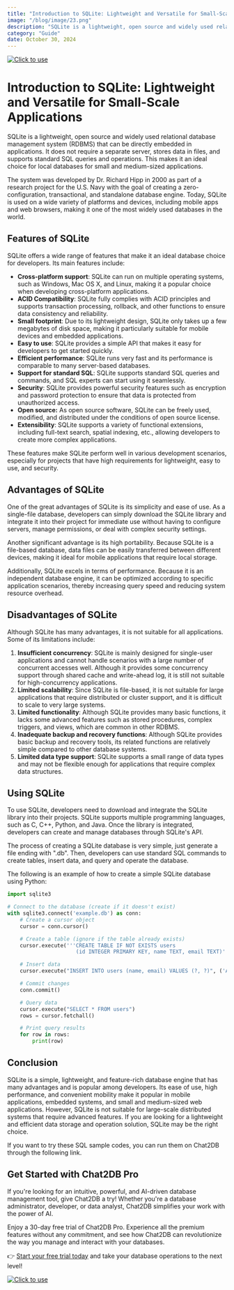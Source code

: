 ```yaml
---
title: "Introduction to SQLite: Lightweight and Versatile for Small-Scale Applications"
image: "/blog/image/23.png"
description: "SQLite is a lightweight, open source and widely used relational database management system (RDBMS) that can be directly embedded in applications."
category: "Guide"
date: October 30, 2024
---
```

[![Click to use](/image/blog/bg/chat2db1.png)](https://app.chat2db.ai/)
# Introduction to SQLite: Lightweight and Versatile for Small-Scale Applications


<Authors date="October 30, 2024">
  <Author name="Aria Wells" link="https://chat2db.ai" />
</Authors>

SQLite is a lightweight, open source and widely used relational database management system (RDBMS) that can be directly embedded in applications. It does not require a separate server, stores data in files, and supports standard SQL queries and operations. This makes it an ideal choice for local databases for small and medium-sized applications.

The system was developed by Dr. Richard Hipp in 2000 as part of a research project for the U.S. Navy with the goal of creating a zero-configuration, transactional, and standalone database engine. Today, SQLite is used on a wide variety of platforms and devices, including mobile apps and web browsers, making it one of the most widely used databases in the world.

## Features of SQLite

SQLite offers a wide range of features that make it an ideal database choice for developers. Its main features include:

- **Cross-platform support**: SQLite can run on multiple operating systems, such as Windows, Mac OS X, and Linux, making it a popular choice when developing cross-platform applications.
- **ACID Compatibility**: SQLite fully complies with ACID principles and supports transaction processing, rollback, and other functions to ensure data consistency and reliability.
- **Small footprint**: Due to its lightweight design, SQLite only takes up a few megabytes of disk space, making it particularly suitable for mobile devices and embedded applications.
- **Easy to use**: SQLite provides a simple API that makes it easy for developers to get started quickly.
- **Efficient performance**: SQLite runs very fast and its performance is comparable to many server-based databases.
- **Support for standard SQL**: SQLite supports standard SQL queries and commands, and SQL experts can start using it seamlessly.
- **Security**: SQLite provides powerful security features such as encryption and password protection to ensure that data is protected from unauthorized access.
- **Open source:** As open source software, SQLite can be freely used, modified, and distributed under the conditions of open source license.
- **Extensibility**: SQLite supports a variety of functional extensions, including full-text search, spatial indexing, etc., allowing developers to create more complex applications.

These features make SQLite perform well in various development scenarios, especially for projects that have high requirements for lightweight, easy to use, and security.

## Advantages of SQLite

One of the great advantages of SQLite is its simplicity and ease of use. As a single-file database, developers can simply download the SQLite library and integrate it into their project for immediate use without having to configure servers, manage permissions, or deal with complex security settings.

Another significant advantage is its high portability. Because SQLite is a file-based database, data files can be easily transferred between different devices, making it ideal for mobile applications that require local storage.

Additionally, SQLite excels in terms of performance. Because it is an independent database engine, it can be optimized according to specific application scenarios, thereby increasing query speed and reducing system resource overhead.

## Disadvantages of SQLite

Although SQLite has many advantages, it is not suitable for all applications. Some of its limitations include:

1. **Insufficient concurrency**: SQLite is mainly designed for single-user applications and cannot handle scenarios with a large number of concurrent accesses well. Although it provides some concurrency support through shared cache and write-ahead log, it is still not suitable for high-concurrency applications.
2. **Limited scalability**: Since SQLite is file-based, it is not suitable for large applications that require distributed or cluster support, and it is difficult to scale to very large systems.
3. **Limited functionality**: Although SQLite provides many basic functions, it lacks some advanced features such as stored procedures, complex triggers, and views, which are common in other RDBMS.
4. **Inadequate backup and recovery functions**: Although SQLite provides basic backup and recovery tools, its related functions are relatively simple compared to other database systems.
5. **Limited data type support**: SQLite supports a small range of data types and may not be flexible enough for applications that require complex data structures.

## Using SQLite

To use SQLite, developers need to download and integrate the SQLite library into their projects. SQLite supports multiple programming languages, such as C, C++, Python, and Java. Once the library is integrated, developers can create and manage databases through SQLite's API.

The process of creating a SQLite database is very simple, just generate a file ending with ".db". Then, developers can use standard SQL commands to create tables, insert data, and query and operate the database.

The following is an example of how to create a simple SQLite database using Python:

```Python
import sqlite3

# Connect to the database (create if it doesn't exist)
with sqlite3.connect('example.db') as conn:
    # Create a cursor object
    cursor = conn.cursor()

    # Create a table (ignore if the table already exists)
    cursor.execute('''CREATE TABLE IF NOT EXISTS users 
                      (id INTEGER PRIMARY KEY, name TEXT, email TEXT)''')

    # Insert data
    cursor.execute("INSERT INTO users (name, email) VALUES (?, ?)", ('AI Enthusiast', 'ai@email.com'))

    # Commit changes
    conn.commit()

    # Query data
    cursor.execute("SELECT * FROM users")
    rows = cursor.fetchall()

    # Print query results
    for row in rows:
        print(row)
```

## Conclusion

SQLite is a simple, lightweight, and feature-rich database engine that has many advantages and is popular among developers. Its ease of use, high performance, and convenient mobility make it popular in mobile applications, embedded systems, and small and medium-sized web applications. However, SQLite is not suitable for large-scale distributed systems that require advanced features. If you are looking for a lightweight and efficient data storage and operation solution, SQLite may be the right choice.

If you want to try these SQL sample codes, you can run them on Chat2DB through the following link.

## Get Started with Chat2DB Pro

If you're looking for an intuitive, powerful, and AI-driven database management tool, give Chat2DB a try! Whether you're a database administrator, developer, or data analyst, Chat2DB simplifies your work with the power of AI.

Enjoy a 30-day free trial of Chat2DB Pro. Experience all the premium features without any commitment, and see how Chat2DB can revolutionize the way you manage and interact with your databases.

👉 [Start your free trial today](https://app.chat2db.ai/) and take your database operations to the next level!

[![Click to use](/image/blog/bg/chat2db.jpg)](https://app.chat2db.ai/)